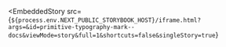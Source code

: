 
<EmbeddedStory
  src={`${process.env.NEXT_PUBLIC_STORYBOOK_HOST}/iframe.html?args=&id=primitive-typography-mark--docs&viewMode=story&full=1&shortcuts=false&singleStory=true`}
></EmbeddedStory>
